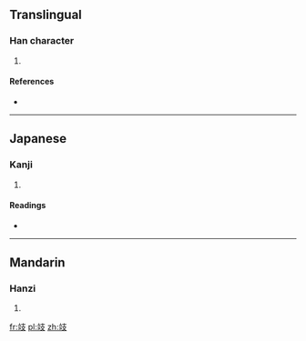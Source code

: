 ==Translingual==

===Han character===
{{Han char|rn=65|rad=支|as=05|sn=9|four=|canj=卜廿十水 (YTJE)}}

# {{defn|Han|sort=支05}}

====References====
* {{Han ref|kx=0467.090|dkj=13067|dj=0815.050|hdz=21329.010|uh=6531|ud=25905}}

----

==Japanese==

===Kanji===
{{ja-kanji|grade=|rs=支05}}

# {{defn|lang=ja|sort=支05}}

====Readings====
* {{ja-readings|on=[[き]] (ki)|kun=[[のせる]] (noseru), [[こしかけ]] (koshikake), [[まくら]] (makura)}}

----

==Mandarin==

===Hanzi===
{{cmn-hanzi|pin=[[guǐ]] ([[gui3]])|wg=kuei<sup>3</sup>}}

# {{defn|lang=cmn|sort=支05}}

[[fr:攱]]
[[pl:攱]]
[[zh:攱]]